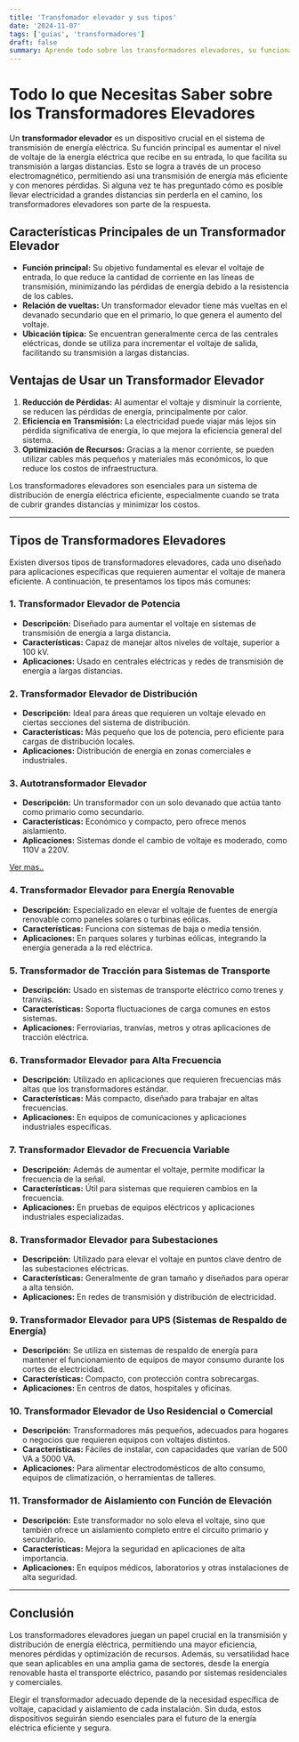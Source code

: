 ```yaml
---
title: 'Transfomador elevador y sus tipos'
date: '2024-11-07'
tags: ['guias', 'transformadores']
draft: false
summary: Aprende todo sobre los transformadores elevadores, su funcionamiento, tipos y aplicaciones en sistemas eléctricos.
---
```


# Todo lo que Necesitas Saber sobre los **Transformadores Elevadores**

Un **transformador elevador** es un dispositivo crucial en el sistema de transmisión de energía eléctrica. Su función principal es aumentar el nivel de voltaje de la energía eléctrica que recibe en su entrada, lo que facilita su transmisión a largas distancias. Esto se logra a través de un proceso electromagnético, permitiendo así una transmisión de energía más eficiente y con menores pérdidas. Si alguna vez te has preguntado cómo es posible llevar electricidad a grandes distancias sin perderla en el camino, los transformadores elevadores son parte de la respuesta.

## Características Principales de un Transformador Elevador

- **Función principal:** Su objetivo fundamental es elevar el voltaje de entrada, lo que reduce la cantidad de corriente en las líneas de transmisión, minimizando las pérdidas de energía debido a la resistencia de los cables.
- **Relación de vueltas:** Un transformador elevador tiene más vueltas en el devanado secundario que en el primario, lo que genera el aumento del voltaje.
- **Ubicación típica:** Se encuentran generalmente cerca de las centrales eléctricas, donde se utiliza para incrementar el voltaje de salida, facilitando su transmisión a largas distancias.

## Ventajas de Usar un Transformador Elevador

1. **Reducción de Pérdidas:** Al aumentar el voltaje y disminuir la corriente, se reducen las pérdidas de energía, principalmente por calor.
2. **Eficiencia en Transmisión:** La electricidad puede viajar más lejos sin pérdida significativa de energía, lo que mejora la eficiencia general del sistema.
3. **Optimización de Recursos:** Gracias a la menor corriente, se pueden utilizar cables más pequeños y materiales más económicos, lo que reduce los costos de infraestructura.

Los transformadores elevadores son esenciales para un sistema de distribución de energía eléctrica eficiente, especialmente cuando se trata de cubrir grandes distancias y minimizar los costos.

---

## Tipos de **Transformadores Elevadores**

Existen diversos tipos de transformadores elevadores, cada uno diseñado para aplicaciones específicas que requieren aumentar el voltaje de manera eficiente. A continuación, te presentamos los tipos más comunes:

### 1. **Transformador Elevador de Potencia**

- **Descripción:** Diseñado para aumentar el voltaje en sistemas de transmisión de energía a larga distancia.
- **Características:** Capaz de manejar altos niveles de voltaje, superior a 100 kV.
- **Aplicaciones:** Usado en centrales eléctricas y redes de transmisión de energía a largas distancias.

### 2. **Transformador Elevador de Distribución**

- **Descripción:** Ideal para áreas que requieren un voltaje elevado en ciertas secciones del sistema de distribución.
- **Características:** Más pequeño que los de potencia, pero eficiente para cargas de distribución locales.
- **Aplicaciones:** Distribución de energía en zonas comerciales e industriales.

### 3. **Autotransformador Elevador**

- **Descripción:** Un transformador con un solo devanado que actúa tanto como primario como secundario.
- **Características:** Económico y compacto, pero ofrece menos aislamiento.
- **Aplicaciones:** Sistemas donde el cambio de voltaje es moderado, como 110V a 220V.

[Ver mas..](/tienda)

### 4. **Transformador Elevador para Energía Renovable**

- **Descripción:** Especializado en elevar el voltaje de fuentes de energía renovable como paneles solares o turbinas eólicas.
- **Características:** Funciona con sistemas de baja o media tensión.
- **Aplicaciones:** En parques solares y turbinas eólicas, integrando la energía generada a la red eléctrica.

### 5. **Transformador de Tracción para Sistemas de Transporte**

- **Descripción:** Usado en sistemas de transporte eléctrico como trenes y tranvías.
- **Características:** Soporta fluctuaciones de carga comunes en estos sistemas.
- **Aplicaciones:** Ferroviarias, tranvías, metros y otras aplicaciones de tracción eléctrica.

### 6. **Transformador Elevador para Alta Frecuencia**

- **Descripción:** Utilizado en aplicaciones que requieren frecuencias más altas que los transformadores estándar.
- **Características:** Más compacto, diseñado para trabajar en altas frecuencias.
- **Aplicaciones:** En equipos de comunicaciones y aplicaciones industriales específicas.

### 7. **Transformador Elevador de Frecuencia Variable**

- **Descripción:** Además de aumentar el voltaje, permite modificar la frecuencia de la señal.
- **Características:** Útil para sistemas que requieren cambios en la frecuencia.
- **Aplicaciones:** En pruebas de equipos eléctricos y aplicaciones industriales especializadas.

### 8. **Transformador Elevador para Subestaciones**

- **Descripción:** Utilizado para elevar el voltaje en puntos clave dentro de las subestaciones eléctricas.
- **Características:** Generalmente de gran tamaño y diseñados para operar a alta tensión.
- **Aplicaciones:** En redes de transmisión y distribución de electricidad.

### 9. **Transformador Elevador para UPS (Sistemas de Respaldo de Energía)**

- **Descripción:** Se utiliza en sistemas de respaldo de energía para mantener el funcionamiento de equipos de mayor consumo durante los cortes de electricidad.
- **Características:** Compacto, con protección contra sobrecargas.
- **Aplicaciones:** En centros de datos, hospitales y oficinas.

### 10. **Transformador Elevador de Uso Residencial o Comercial**

- **Descripción:** Transformadores más pequeños, adecuados para hogares o negocios que requieren equipos con voltajes distintos.
- **Características:** Fáciles de instalar, con capacidades que varían de 500 VA a 5000 VA.
- **Aplicaciones:** Para alimentar electrodomésticos de alto consumo, equipos de climatización, o herramientas de talleres.

### 11. **Transformador de Aislamiento con Función de Elevación**

- **Descripción:** Este transformador no solo eleva el voltaje, sino que también ofrece un aislamiento completo entre el circuito primario y secundario.
- **Características:** Mejora la seguridad en aplicaciones de alta importancia.
- **Aplicaciones:** En equipos médicos, laboratorios y otras instalaciones de alta seguridad.

---

## Conclusión

Los transformadores elevadores juegan un papel crucial en la transmisión y distribución de energía eléctrica, permitiendo una mayor eficiencia, menores pérdidas y optimización de recursos. Además, su versatilidad hace que sean aplicables en una amplia gama de sectores, desde la energía renovable hasta el transporte eléctrico, pasando por sistemas residenciales y comerciales.

Elegir el transformador adecuado depende de la necesidad específica de voltaje, capacidad y aislamiento de cada instalación. Sin duda, estos dispositivos seguirán siendo esenciales para el futuro de la energía eléctrica eficiente y segura.
